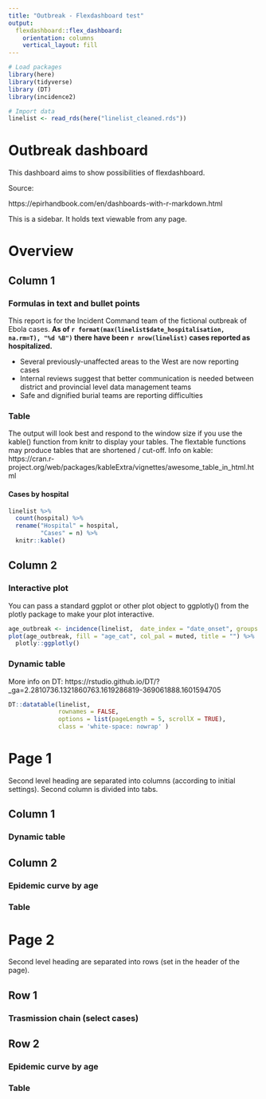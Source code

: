 ```yaml
---
title: "Outbreak - Flexdashboard test"
output: 
  flexdashboard::flex_dashboard:
    orientation: columns
    vertical_layout: fill
---
```


```r
# Load packages
library(here)
library(tidyverse)
library (DT)
library(incidence2)
```

```r
# Import data
linelist <- read_rds(here("linelist_cleaned.rds"))
```

# Outbreak dashboard {.sidebar}
This dashboard aims to show possibilities of flexdashboard. 

Source:

https://epirhandbook.com/en/dashboards-with-r-markdown.html

This is a sidebar. It holds text viewable from any page.

# Overview
## Column 1 {data-width=500}
### Formulas in text and bullet points

This report is for the Incident Command team of the fictional outbreak of Ebola cases. **As of `r format(max(linelist$date_hospitalisation, na.rm=T), "%d %B")` there have been `r nrow(linelist)` cases reported as hospitalized.**  

* Several previously-unaffected areas to the West are now reporting cases  
* Internal reviews suggest that better communication is needed between district and provincial level data management teams  
* Safe and dignified burial teams are reporting difficulties  


### Table
The output will look best and respond to the window size if you use the kable() function from knitr to display your tables. The flextable functions may produce tables that are shortened / cut-off.
Info on kable: 
https://cran.r-project.org/web/packages/kableExtra/vignettes/awesome_table_in_html.html

#### Cases by hospital
```r
linelist %>%
  count(hospital) %>%
  rename("Hospital" = hospital,
         "Cases" = n) %>% 
  knitr::kable()
```

## Column 2 {data-width=500}
### Interactive plot
You can pass a standard ggplot or other plot object to ggplotly() from the plotly package to make your plot interactive.
```r
age_outbreak <- incidence(linelist,  date_index = "date_onset", groups = "age_cat", interval = "weekly")
plot(age_outbreak, fill = "age_cat", col_pal = muted, title = "") %>% 
  plotly::ggplotly()
```

### Dynamic table
More info on DT: https://rstudio.github.io/DT/?_ga=2.2810736.1321860763.1619286819-369061888.1601594705
```r
DT::datatable(linelist, 
              rownames = FALSE, 
              options = list(pageLength = 5, scrollX = TRUE), 
              class = 'white-space: nowrap' )
```

# Page 1 {data-navmenu="Other page orientations"}
Second level heading are separated into columns (according to initial settings). Second column is divided into tabs.

## Column 1 {data-width=650}
### Dynamic table

## Column 2 {data-width=350 .tabset}
### Epidemic curve by age
### Table

# Page 2 {data-navmenu="Other page orientations" data-orientation=rows}
Second level heading are separated into rows (set in the header of the page).

## Row 1 {data-height=650}
### Trasmission chain (select cases)
## Row 2 {data-height=350}
### Epidemic curve by age
### Table

